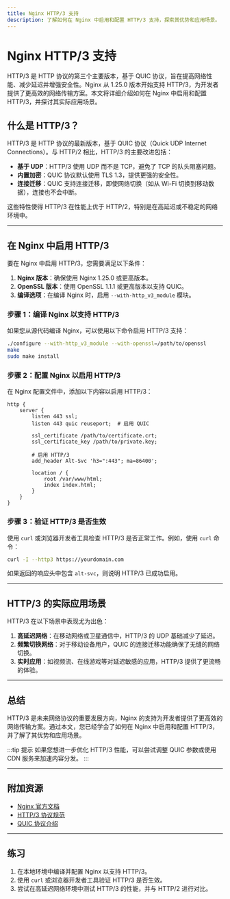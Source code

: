 ```yaml
---
title: Nginx HTTP/3 支持
description: 了解如何在 Nginx 中启用和配置 HTTP/3 支持，探索其优势和应用场景。
---
```


# Nginx HTTP/3 支持

HTTP/3 是 HTTP 协议的第三个主要版本，基于 QUIC 协议，旨在提高网络性能、减少延迟并增强安全性。Nginx 从 1.25.0 版本开始支持 HTTP/3，为开发者提供了更高效的网络传输方案。本文将详细介绍如何在 Nginx 中启用和配置 HTTP/3，并探讨其实际应用场景。

## 什么是 HTTP/3？

HTTP/3 是 HTTP 协议的最新版本，基于 QUIC 协议（Quick UDP Internet Connections）。与 HTTP/2 相比，HTTP/3 的主要改进包括：

- **基于 UDP**：HTTP/3 使用 UDP 而不是 TCP，避免了 TCP 的队头阻塞问题。
- **内置加密**：QUIC 协议默认使用 TLS 1.3，提供更强的安全性。
- **连接迁移**：QUIC 支持连接迁移，即使网络切换（如从 Wi-Fi 切换到移动数据），连接也不会中断。

这些特性使得 HTTP/3 在性能上优于 HTTP/2，特别是在高延迟或不稳定的网络环境中。

---

## 在 Nginx 中启用 HTTP/3

要在 Nginx 中启用 HTTP/3，您需要满足以下条件：

1. **Nginx 版本**：确保使用 Nginx 1.25.0 或更高版本。
2. **OpenSSL 版本**：使用 OpenSSL 1.1.1 或更高版本以支持 QUIC。
3. **编译选项**：在编译 Nginx 时，启用 `--with-http_v3_module` 模块。

### 步骤 1：编译 Nginx 以支持 HTTP/3

如果您从源代码编译 Nginx，可以使用以下命令启用 HTTP/3 支持：

```bash
./configure --with-http_v3_module --with-openssl=/path/to/openssl
make
sudo make install
```

### 步骤 2：配置 Nginx 以启用 HTTP/3

在 Nginx 配置文件中，添加以下内容以启用 HTTP/3：

```nginx
http {
    server {
        listen 443 ssl;
        listen 443 quic reuseport;  # 启用 QUIC

        ssl_certificate /path/to/certificate.crt;
        ssl_certificate_key /path/to/private.key;

        # 启用 HTTP/3
        add_header Alt-Svc 'h3=":443"; ma=86400';

        location / {
            root /var/www/html;
            index index.html;
        }
    }
}
```

### 步骤 3：验证 HTTP/3 是否生效

使用 `curl` 或浏览器开发者工具检查 HTTP/3 是否正常工作。例如，使用 `curl` 命令：

```bash
curl -I --http3 https://yourdomain.com
```

如果返回的响应头中包含 `alt-svc`，则说明 HTTP/3 已成功启用。

---

## HTTP/3 的实际应用场景

HTTP/3 在以下场景中表现尤为出色：

1. **高延迟网络**：在移动网络或卫星通信中，HTTP/3 的 UDP 基础减少了延迟。
2. **频繁切换网络**：对于移动设备用户，QUIC 的连接迁移功能确保了无缝的网络切换。
3. **实时应用**：如视频流、在线游戏等对延迟敏感的应用，HTTP/3 提供了更流畅的体验。

---

## 总结

HTTP/3 是未来网络协议的重要发展方向，Nginx 的支持为开发者提供了更高效的网络传输方案。通过本文，您已经学会了如何在 Nginx 中启用和配置 HTTP/3，并了解了其优势和应用场景。

:::tip 提示
如果您想进一步优化 HTTP/3 性能，可以尝试调整 QUIC 参数或使用 CDN 服务来加速内容分发。
:::

---

## 附加资源

- [Nginx 官方文档](https://nginx.org/en/docs/)
- [HTTP/3 协议规范](https://datatracker.ietf.org/doc/html/rfc9114)
- [QUIC 协议介绍](https://www.chromium.org/quic/)

---

## 练习

1. 在本地环境中编译并配置 Nginx 以支持 HTTP/3。
2. 使用 `curl` 或浏览器开发者工具验证 HTTP/3 是否生效。
3. 尝试在高延迟网络环境中测试 HTTP/3 的性能，并与 HTTP/2 进行对比。
